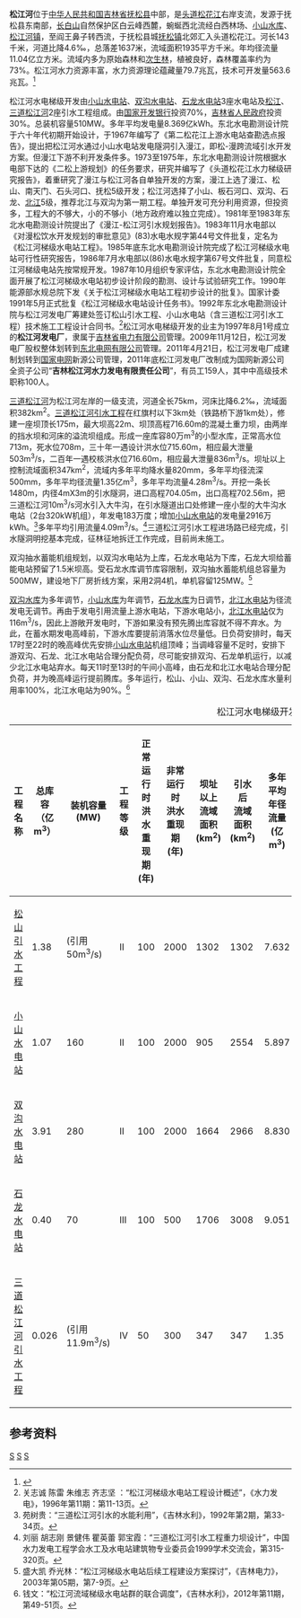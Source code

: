 {{Infobox river
| name               = 松江河
| image              = 
| image_size         = 
| image_caption      = 
| map                = Map of the Toudaosonghua River.jpg
| map_size           = 300px
| map_caption        = 头道松花江流域地图
| map_alt            = 
<!---------------------- BASIN -->
| river_system       = [[第二松花江|第二松花江]]
| source1_location   = [[吉林省|吉林省]][[抚松县|抚松县]]长白山自然保护区白云峰西麓
| mouth_location     = 吉林省抚松县[[抚松镇|抚松镇]]北郊[[头道松花江|头道松花江]]
| basin_size         = 1935 km<sup>2</sup>
| basin_countries    = {{PRC}}
| basin_cities       = 
| basin_landmarks    = 
| basin_population   = 
<!---------------------- PHYSIOGNOMY -->
| length             = 143 km
<!---------------------- FEATURES -->
| tributaries_left   = [[鹿鸣河|鹿鸣河]]、[[北黄泥河|北黄泥河]]
| tributaries_right  = [[松桦河|松桦河]]、[[槽子河|槽子河]]、[[大牛沟河|大牛沟河]]、[[三道松江河|三道松江河]]、[[大板石河|大板石河]]、[[二道松江河|二道松江河]]、[[大蒲春河|大蒲春河]]、[[万良河|万良河]]
| waterbodies        = [[小山水库_(抚松)|小山水库]]
| waterfalls         = 
| bridges            = 
| ports              = 
| custom_label       = 
| custom_data        = 
| extra              = 
}}
'''松江河'''位于[[中华人民共和国|中华人民共和国]][[吉林省|吉林省]][[抚松县|抚松县]]中部，是[[头道松花江|头道松花江]]右岸支流，发源于抚松县东南部，[[长白山|长白山]]自然保护区白云峰西麓，蜿蜒西北流经白西林场、[[小山水库_(抚松)|小山水库]]、[[松江河镇|松江河镇]]，至阎王鼻子转西流，于抚松县城[[抚松镇|抚松镇]]北郊汇入头道松花江。河长143千米，河道比降4.6‰，总落差1637米，流域面积1935平方千米。年均径流量11.04亿立方米。流域内多为原始森林和[[次生林|次生林]]，植被良好，森林覆盖率约为73%。松江河水力资源丰富，水力资源理论蕴藏量79.7兆瓦，技术可开发量563.6兆瓦。<ref name="中国河湖大典">{{cite book zh |author=《[[中国河湖大典|中国河湖大典]]》编纂委员会 |title=《中国河湖大典·黑龙江、辽河卷》 |format=M |edition=1 |location=北京 |publisher=中国水利水电出版社 |date=2014年4月 |pages=123页 |id= ISBN 978-7-5170-1950-3}}</ref>

松江河水电梯级开发由[[小山水电站|小山水电站]]、[[双沟水电站|双沟水电站]]、[[石龙水电站|石龙水电站]]3座水电站及[[松山水库_(抚松)|松江]]、[[三道松江河引水工程|三道松江河]]2座引水工程组成。由[[国家开发银行|国家开发银行]]投资70%，[[吉林省人民政府|吉林省人民政府]]投资30%。总装机容量510MW。多年平均发电量8.369亿kWh。东北水电勘测设计院于六十年代初期开始设计，于1967年编写了《第二松花江上游水电站查勘选点报告》，提出把松江河水通过小山水电站发电隧洞引入漫江，即松-漫跨流域引水开发方案。但漫江下游不利开发条件多。1973至1975年，东北水电勘测设计院根据水电部下达的《二松上游规划》的任务要求，研究并编写了《头道松花江水力梯级研究报告》，着重研究了漫江与松江河各自单独开发的方案，漫江上选了漫江、松山、南天门、石头河口、抚松5级开发；松江河选择了小山、板石河口、双沟、石龙、[[北江水电站|北江]]5级，推荐北江与双沟为第一期工程。单独开发可充分利用资源，但投资多，工程大的不够大，小的不够小（地方政府难以独立完成）。1981年至1983年东北水电勘测设计院提出了《漫江-松江河引水规划报告》。1983年11月水电部以《对漫松饮水开发规划的审批意见》(83)水电水规字第44号文件批复，定名为《松江河梯级水电站工程》。1985年底东北水电勘测设计院完成了松江河梯级水电站可行性研究报告，1986年7月水电部以(86)水电水规字第67号文件批复，同意松江河梯级电站先按常规开发。1987年10月组织专家评估，东北水电勘测设计院全面开展了松江河梯级水电站初步设计阶段的勘测、设计与试验研究工作。1990年能源部水规总院下发《关于松江河梯级水电站工程初步设计的批复》。国家计委1991年5月正式批复《松江河梯级水电站设计任务书》。1992年东北水电勘测设计院与松江河发电厂筹建处签订松山引水工程、小山水电站（含三道松江河引水工程）技术施工工程设计合同书。<ref>关志诚 陈雷 朱维志 齐志坚 ：“松江河梯级水电站工程设计概述”，《水力发电》，1996年第11期：第11-13页。</ref>松江河水电梯级开发的业主为1997年8月1号成立的'''松江河发电厂'''，隶属于[[吉林省电力有限公司|吉林省电力有限公司]]管理。2009年11月12日，松江河发电厂股权整体划转到[[东北电网|东北电网有限公司]]管理。2011年4月21日，松江河发电厂成建制划转到[[国家电网|国家电网]]新源公司管理，2011年底松江河发电厂改制成为国网新源公司全资子公司“'''吉林松江河水力发电有限责任公司'''”，有员工159人，其中中高级技术职称100人。

[[三道松江河|三道松江河]]为松江河左岸的一级支流，河道全长75km，河床比降6.2‰，流域面积382km<sup>2</sup>。[[三道松江河引水工程|三道松江河引水工程]]在红旗村以下3km处（铁路桥下游1km处），修建一座坝顶长175m，最大坝高22m、坝顶高程716.60m的混凝土重力坝，由两岸的挡水坝和河床的溢流坝组成。形成一座库容80万m<sup>3</sup>的小型水库，正常高水位713m，死水位708m，三十年一遇设计洪水位715.60m，相应最大泄量503m<sup>3</sup>/s，二百年一遇校核洪水位716.60m，相应最大泄量836m<sup>3</sup>/s。坝址以上控制流域面积347km<sup>2</sup>，流域内多年平均降水量820mm，多年平均径流深500mm，多年平均径流量1.35亿m<sup>3</sup>，多年平均流量4.28m<sup>3</sup>/s。开挖一条长1480m，内径4mX3m的引水隧洞，进口高程704.05m，出口高程702.56m，把三道松江河10m<sup>3</sup>/s河水引入大牛沟，在引水隧道出口处修建一座小型的大牛沟水电站（2台320kW机组），年发电183万度；增加[[小山水电站|小山水电站]]的发电量2916万kWh。<ref>苑树贵：“三道松江河引水的水能利用”，《吉林水利》，1992年第2期，第33-34页。</ref>多年平均引用流量4.09m<sup>3</sup>/s。<ref>刘丽 胡志刚 景健伟 瞿英蕾 郭宝霞：“三道松江河引水工程重力坝设计”，中国水力发电工程学会水工及水电站建筑物专业委员会1999学术交流会，第315-320页。</ref>三道松江河引水工程进场路已经完成，引水隧洞明挖基本完成，征林征地拆迁工作完成，目前尚未施工。

双沟抽水蓄能机组规划，以双沟水电站为上库，石龙水电站为下库，石龙大坝给蓄能电站预留了1.5米坝高。受石龙水库调节库容限制，双沟抽水蓄能机组总容量为500MW，建设地下厂房折线方案，采用2洞4机，单机容留125MW。<ref>盛大凯 乔光林：“松江河梯级水电站后续工程建设方案探讨”，《吉林电力》，2003年第05期，第7-9页。</ref>

[[双沟水库|双沟水库]]为多年调节，[[小山水库|小山水库]]为年调节，[[石龙水库|石龙水库]]为日调节，[[北江水电站|北江水电站]]为径流发电无调节。再由于发电引用流量上游水电站，下游水电站小，[[北江水电站|北江水电站]]仅为116m<sup>3</sup>/s，因此上游敞开发电时，下游如果没有预先腾出库容就不得不弃水。为此，在蓄水期发电高峰前，下游水库要提前消落水位尽量低。日负荷安排时，每天17时至22时的晚高峰优先安排[[小山水电站|小山水电站]]机组顶峰；当调峰容量不足时，安排下游双沟、石龙、北江水电站合理分配负荷，尽可能安排双沟、石龙单机运行，以减少北江水电站弃水。每天11时至13时的午间小高峰，由石龙和北江水电站合理分配负荷，并为晚高峰运行提前腾库。多年运行，松山、小山、双沟、石龙水库水量利用率100%，北江水电站为90%。<ref>钱文：“松江河流域梯级水电站群的联合调度”，《吉林水利》，2012年第11期，第49-51页。</ref>
{| class="wikitable"
|+ 松江河水电梯级开发工程等级与洪水标准
|-
! 工程名称!! 总库容<br />（亿m<sup>3</sup>）!! 装机容量<br />(MW)!! 工程等级 !! 正常运行时<br />洪水重现期<br />(年) !! 非常运行时<br />洪水重现期<br />(年)!!坝址以上<br />流域面积<br />(km<sup>2</sup>)  !!引水后<br />流域面积<br />(km<sup>2</sup>)  !!多年平均<br />年径流量<br />(亿m<sup>3</sup>) !!多年平均<br />流量<br />(m<sup>3</sup>/s) !!设计<br />洪水位<br />(m) !!死水位<br />(m) !! 调节库容<br />(亿m<sup>3</sup>) !! 多年平均<br />发电量<br />(亿kWh)!!坝顶高程<br />(m) !!最大坝高<br />(m) !!发电引用<br />流量<br />(m<sup>3</sup>/s)
|-
| [[松山引水工程|松山引水工程]]|| 1.38|| (引用50m<sup>3</sup>/s)|| II|| 100 || 2000 ||1302||1302||7.632||24.2||711.0||671.0||1.07|| -||715.0||78.0||(60)
|-
| [[小山水电站|小山水电站]]|| 1.07|| 160|| II|| 100 || 2000||905||2554||5.897||18.7||683.0||664.0||0.53||3.244||685.3||86.3||200
|-
| [[双沟水电站|双沟水电站]]|| 3.91|| 280|| II|| 100 || 2000||1664||2966||8.830||28.0||585.91||567.0||1.45||3.868||589.7||109.7||325.74
|-
| [[石龙水电站|石龙水电站]]|| 0.40|| 70|| III|| 100 || 500||1706||3008||9.051||28.7||481.05||478.0||0.02||1.257||485.0||43.0||247.18
|-
| [[三道松江河引水工程|三道松江河引水工程]]|| 0.026|| (引用11.9m<sup>3</sup>/s)|| IV|| 50 || 300||347||347||1.35||4.28|| 715.6 || 708.0||-||  ||716.60||22.0||
|}
==参考资料==
{{reflist}}
[[Category:松花江水系|S]]
[[Category:吉林河流|S]]
[[Category:抚松县|S]]